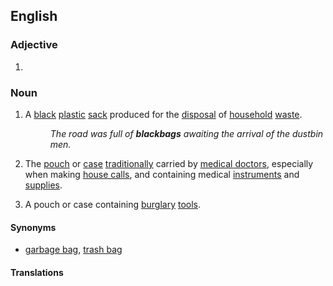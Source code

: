 ==English==

===Adjective===
{{en-adj|head=[[black]] [[bag]]|-}}
# {{alternative spelling of|black-bag}}

===Noun===
{{en-noun|head=[[black]] [[bag]]}}

# {{context|British}} A [[black]] [[plastic]] [[sack]] produced for the [[disposal]] of [[household]] [[waste]].
#: ''The road was full of '''blackbags''' awaiting the arrival of the dustbin men.''
# {{context|chiefly|US}} The [[pouch]] or [[case]] [[traditionally]] carried by [[medical doctor]]s, especially when making [[house call]]s, and containing medical [[instrument]]s and [[supplies]].
# A pouch or case containing [[burglary]] [[tool]]s.

====Synonyms====
* {{qualifier|sack for disposal of waste}} [[garbage bag]], [[trash bag]]

====Translations====
{{trans-see|plastic bag for the disposal of household waste|garbage bag}}

{{trans-top|case traditionally carried by medical doctors}}
{{trans-mid}}
{{trans-bottom}}

{{trans-top|case containing burglary tools}}
{{trans-mid}}
{{trans-bottom}}